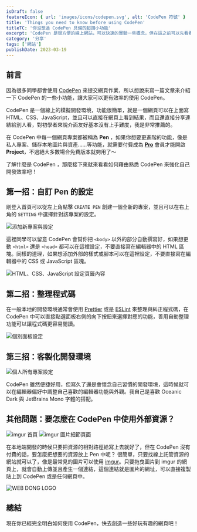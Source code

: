 ```yaml
---
isDraft: false
featureIcon: { url: 'images/icons/codepen.svg', alt: 'CodePen 符號' }
title: 'Things you need to know before using CodePen'
titleTC: '你沒想過 CodePen 具備的超讚小功能'
excerpt: 'CodePen 是很方便的線上網站，可以快速的實驗一些概念，但在這之前可以先看看這篇文章設定一個適合自己開發的環境。'
category: '分享'
tags: ['網站']
publishDate: 2023-03-19
---
```


## 前言

因為很多同學都會使用 [CodePen](https://codepen.io) 來提交網頁作業，所以想說來寫一篇文章來介紹一下 CodePen 的一些小功能，讓大家可以更有效率的使用 CodePen。

CodePen 是一個線上的模擬開發環境，功能很簡單，就是一個網頁可以在上面寫 HTML、CSS、JavaScript，並且可以直接在網頁上看到結果，而且還直接分享連結給別人看，對初學者來說介面友好基本沒有上手難度，我是非常推薦的。

在 CodePen 中每一個網頁專案都被稱為 **Pen** ，如果你想要更進階的功能，像是私人專案、儲存本地圖片與資產……等功能，就需要付費成為 **[Pro](https://codepen.io/features/pro)** 會員才能開啟 **Project**，不過絕大多數場合免費版本就夠用了～

了解什麼是 CodePen ，那麼接下來就來看看如何藉由熟悉 CodePen 來強化自己開發效率吧！

## 第一招：自訂 Pen 的設定

剛登入首頁可以從左上角點擊 `CREATE PEN` 創建一個全新的專案，並且可以在右上角的 `SETTING` 中選擇針對該專案的設定。

![添加新專案與設定](./new.webp '添加新專案與設定')

這裡同學可以留意 CodePen 會幫你把 `<body>` 以外的部分自動撰寫好，如果想更動
`<html>` 還是 `<head>` 都可以在這裡設定，不要直接寫在編輯器中的 HTML 區塊。同樣的道理，如果想添加外部的樣式或腳本可以在這裡設定，不要直接寫在編輯器中的 CSS 或 JavaScript 區塊。

![HTML、CSS、JavaScript 設定頁籤內容](./setting.webp 'HTML、CSS、JavaScript 設定頁籤內容')

## 第二招：整理程式碼

在一般本地的開發環境通常會使用 [Prettier](https://prettier.io/) 或是 [ESLint](https://eslint.org/) 來整理與糾正程式碼，在 CodePen 中可以直接點選面板右側的向下按鈕來選擇對應的功能，善用自動整理功能可以讓程式碼更容易閱讀。

![個別面板設定](./panel-setting.webp '個別面板設定')

## 第三招：客製化開發環境

![個人所有專案設定](./user-setting.webp '個人所有專案設定')

CodePen 雖然便捷好用，但寫久了還是會懷念自己習慣的開發環境，這時候就可以在編輯器偏好中調整自己喜歡的編輯器功能與外觀。我自己是喜歡 Oceanic Dark 與 JetBrains Mono 字體的搭配。

## 其他問題：要怎麼在 CodePen 中使用外部資源？

![imgur 首頁](./imgur-intro.webp 'imgur 是免費的線上圖片託管服務，有許多種類的圖片')
![imgur 圖片細節頁面](./imgur-url.webp '獲得圖片的連結')

在本地端開發的時候只要把資源的相對路徑給寫上去就好了，但在 CodePen 沒有付費的話，要怎麼把想要的資源放上 Pen 中呢？
很簡單，只要找線上託管資源的網站就可以了，像是最常見的圖片可以使用 [imgur](https://imgur.com/)。只要拖曳圖片到 imgur
的網頁上，就會自動上傳並且產生一個連結，這個連結就是圖片的網址，可以直接複製貼上到 CodePen 或是任何網頁中。

![WEB DONG LOGO](https://i.imgur.com/iiilhQc.png)

## 總結

現在你已經完全明白如何使用 CodePen，快去創造一些好玩有趣的網頁吧！
